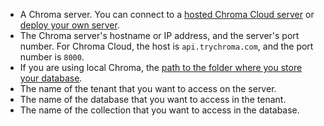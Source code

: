 - A Chroma server. You can connect to a [hosted Chroma Cloud server](https://trychroma.com/signup) or [deploy your own server](https://docs.trychroma.com/deployment).
- The Chroma server's hostname or IP address, and the server's port number. For Chroma Cloud, the host is  `api.trychroma.com`, and the port number is `8000`.
- If you are using local Chroma, the [path to the folder where you store your database](https://docs.trychroma.com/docs/run-chroma/persistent-client).
- The name of the tenant that you want to access on the server.
- The name of the database that you want to access in the tenant.
- The name of the collection that you want to access in the database.
